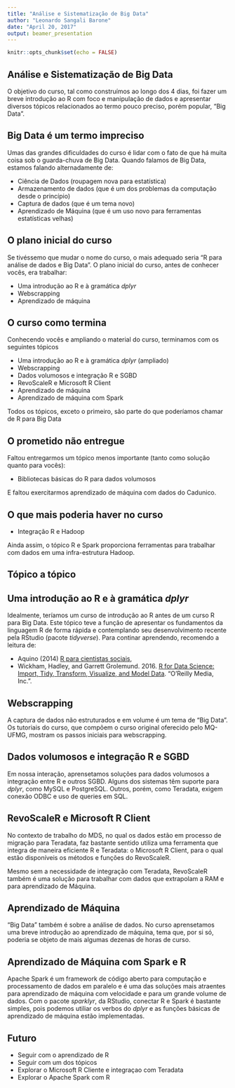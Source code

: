 ```yaml
---
title: "Análise e Sistematização de Big Data"
author: "Leonardo Sangali Barone"
date: "April 20, 2017"
output: beamer_presentation
---
```


```r
knitr::opts_chunk$set(echo = FALSE)
```

## Análise e Sistematização de Big Data

O objetivo do curso, tal como construímos ao longo dos 4 dias, foi fazer um breve introdução ao R com foco e manipulação de dados e apresentar diversos tópicos relacionados ao termo pouco preciso, porém popular, "Big Data".

## Big Data é um termo impreciso

Umas das grandes dificuldades do curso é lidar com o fato de que há muita coisa sob o guarda-chuva de Big Data. Quando falamos de Big Data, estamos falando alternadamente de:

- Ciência de Dados (roupagem nova para estatística)
- Armazenamento de dados (que é um dos problemas da computação desde o princípio)
- Captura de dados (que é um tema novo)
- Aprendizado de Máquina (que é um uso novo para ferramentas estatísticas velhas)

## O plano inicial do curso

Se tivéssemo que mudar o nome do curso, o mais adequado seria "R para análise de dados e Big Data". O plano inicial do curso, antes de conhecer vocês, era trabalhar:

- Uma introdução ao R e à gramática _dplyr_
- Webscrapping
- Aprendizado de máquina

## O curso como termina

Conhecendo vocês e ampliando o material do curso, terminamos com os seguintes tópicos

- Uma introdução ao R e à gramática _dplyr_ (ampliado)
- Webscrapping
- Dados volumosos e integração R e SGBD
- RevoScaleR e Microsoft R Client
- Aprendizado de máquina
- Aprendizado de máquina com Spark

Todos os tópicos, exceto o primeiro, são parte do que poderíamos chamar de R para Big Data

## O prometido não entregue

Faltou entregarmos um tópico menos importante (tanto como solução quanto para vocês):

- Bibliotecas básicas do R para dados volumosos

E faltou exercitarmos aprendizado de máquina com dados do Cadunico.

## O que mais poderia haver no curso

- Integração R e Hadoop

Ainda assim, o tópico R e Spark proporciona ferramentas para trabalhar com dados em uma infra-estrutura Hadoop.

## Tópico a tópico

## Uma introdução ao R e à gramática _dplyr_

Idealmente, teríamos um curso de introdução ao R antes de um curso R para Big Data. Este tópico teve a função de apresentar os fundamentos da linguagem R de forma rápida e contemplando seu desenvolvimento recente pela RStudio (pacote _tidyverse_). Para continar aprendendo, recomendo a leitura de:

- Aquino (2014) [R para cientistas sociais](http://www.uesc.br/editora/livrosdigitais_20140513/r_cientistas.pdf),
- Wickham, Hadley, and Garrett Grolemund. 2016. [R for Data Science: Import, Tidy, Transform, Visualize, and Model Data](http://r4ds.had.co.nz/). “O’Reilly Media, Inc.”. 

## Webscrapping

A captura de dados não estruturados e em volume é um tema de "Big Data". Os tutoriais do curso, que compõem o curso original oferecido pelo MQ-UFMG, mostram os passos iniciais para webscrapping.

## Dados volumosos e integração R e SGBD

Em nossa interação, aprensetamos soluções para dados volumosos a integração entre R e outros SGBD. Alguns dos sistemas têm suporte para _dplyr_, como MySQL e PostgreSQL. Outros, porém, como Teradata, exigem conexão ODBC e uso de queries em SQL.

## RevoScaleR e Microsoft R Client

No contexto de trabalho do MDS, no qual os dados estão em processo de migração para Teradata, faz bastante sentido utiliza uma ferramenta que integra de maneira eficiente R e Teradata: o Microsoft R Client, para o qual estão disponíveis os métodos e funções do RevoScaleR.

Mesmo sem a necessidade de integração com Teradata, RevoScaleR também é uma solução para trabalhar com dados que extrapolam a RAM e para aprendizado de Máquina.

## Aprendizado de Máquina

"Big Data" também é sobre a análise de dados. No curso aprensetamos uma breve introdução ao aprendizado de máquina, tema que, por si só, poderia se objeto de mais algumas dezenas de horas de curso.

## Aprendizado de Máquina com Spark e R

Apache Spark é um framework de código aberto para computação e processamento de dados em paralelo e é uma das soluções mais atraentes para aprendizado de máquina com velocidade e para um grande volume de dados. Com o pacote _sparklyr_, da RStudio, conectar R e Spark é bastante simples, pois podemos utiliar os verbos do _dplyr_ e as funções básicas de aprendizado de máquina estão implementadas.

## Futuro

- Seguir com o aprendizado de R
- Seguir com um dos tópicos
- Explorar o Microsoft R Cliente e integraçao com Teradata
- Explorar o Apache Spark com R
